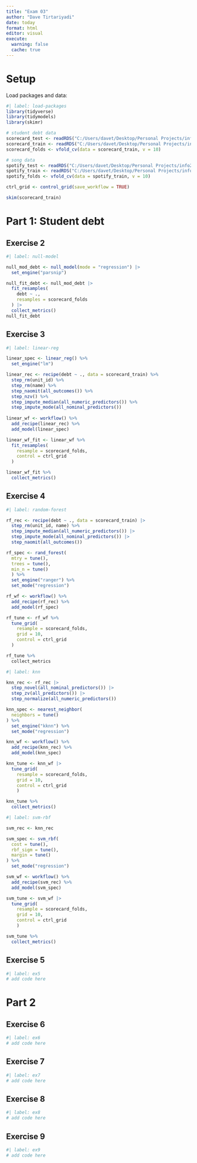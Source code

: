 ```yaml
---
title: "Exam 03"
author: "Dave Tirtariyadi"
date: today
format: html
editor: visual
execute:
  warning: false
  cache: true
---
```


# Setup

Load packages and data:

```r
#| label: load-packages
library(tidyverse)
library(tidymodels)
library(skimr)

# student debt data
scorecard_test <- readRDS("C:/Users/davet/Desktop/Personal Projects/info2950-exam-3/data/scorecard-test.rds")
scorecard_train <- readRDS("C:/Users/davet/Desktop/Personal Projects/info2950-exam-3/data/scorecard-train.rds")
scorecard_folds <- vfold_cv(data = scorecard_train, v = 10)

# song data
spotify_test <- readRDS("C:/Users/davet/Desktop/Personal Projects/info2950-exam-3/data/spotify-test.rds")
spotify_train <- readRDS("C:/Users/davet/Desktop/Personal Projects/info2950-exam-3/data/spotify-train.rds")
spotify_folds <- vfold_cv(data = spotify_train, v = 10)

ctrl_grid <- control_grid(save_workflow = TRUE)
```

```r
skim(scorecard_train)
```

# Part 1: Student debt

## Exercise 2

```r
#| label: null-model

null_mod_debt <- null_model(mode = "regression") |>
  set_engine("parsnip") 

null_fit_debt <- null_mod_debt |>
  fit_resamples(
    debt ~ .,
    resamples = scorecard_folds
  ) |>
  collect_metrics()
null_fit_debt
```

## Exercise 3

```r
#| label: linear-reg

linear_spec <- linear_reg() %>% 
  set_engine("lm")

linear_rec <- recipe(debt ~ ., data = scorecard_train) %>% 
  step_rm(unit_id) %>% 
  step_rm(name) %>% 
  step_naomit(all_outcomes()) %>% 
  step_nzv() %>% 
  step_impute_median(all_numeric_predictors()) %>% 
  step_impute_mode(all_nominal_predictors()) 
  
linear_wf <- workflow() %>% 
  add_recipe(linear_rec) %>% 
  add_model(linear_spec)

linear_wf_fit <- linear_wf %>% 
  fit_resamples(
    resample = scorecard_folds,
    control = ctrl_grid
  )

linear_wf_fit %>% 
  collect_metrics()
```

## Exercise 4

```r
#| label: random-forest

rf_rec <- recipe(debt ~ ., data = scorecard_train) |>
  step_rm(unit_id, name) %>% 
  step_impute_median(all_numeric_predictors()) |>
  step_impute_mode(all_nominal_predictors()) |>
  step_naomit(all_outcomes()) 

rf_spec <- rand_forest(
  mtry = tune(),
  trees = tune(),
  min_n = tune()
  ) %>% 
  set_engine("ranger") %>% 
  set_mode("regression")

rf_wf <- workflow() %>% 
  add_recipe(rf_rec) %>% 
  add_model(rf_spec)

rf_tune <- rf_wf %>% 
  tune_grid(
    resample = scorecard_folds,
    grid = 10, 
    control = ctrl_grid
  )

rf_tune %>% 
  collect_metrics
```

```r
#| label: knn

knn_rec <- rf_rec |> 
  step_novel(all_nominal_predictors()) |>
  step_zv(all_predictors()) |>
  step_normalize(all_numeric_predictors())

knn_spec <- nearest_neighbor(
  neighbors = tune()
) %>% 
  set_engine("kknn") %>% 
  set_mode("regression")

knn_wf <- workflow() %>% 
  add_recipe(knn_rec) %>% 
  add_model(knn_spec)

knn_tune <- knn_wf |>
  tune_grid(
    resample = scorecard_folds,
    grid = 10,
    control = ctrl_grid
    )

knn_tune %>% 
  collect_metrics()
```

```r
#| label: svm-rbf

svm_rec <- knn_rec

svm_spec <- svm_rbf(
  cost = tune(),
  rbf_sigm = tune(),
  margin = tune()
) %>% 
  set_mode("regression")

svm_wf <- workflow() %>% 
  add_recipe(svm_rec) %>% 
  add_model(svm_spec)

svm_tune <- svm_wf |>
  tune_grid(
    resample = scorecard_folds,
    grid = 10,
    control = ctrl_grid
    )

svm_tune %>% 
  collect_metrics()
```

## Exercise 5

```r
#| label: ex5
# add code here
```

# Part 2

## Exercise 6

```r
#| label: ex6
# add code here
```

## Exercise 7

```r
#| label: ex7
# add code here
```

## Exercise 8

```r
#| label: ex8
# add code here
```

## Exercise 9

```r
#| label: ex9
# add code here
```
